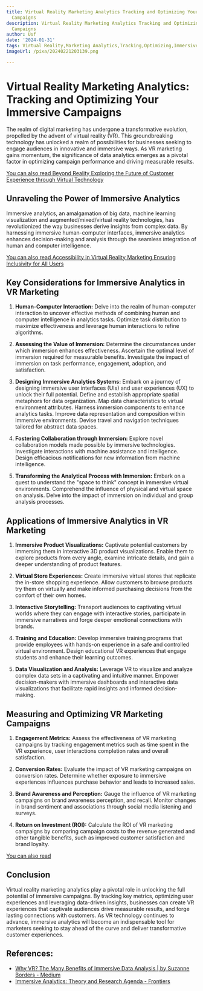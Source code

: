 ```yaml
---
title: Virtual Reality Marketing Analytics Tracking and Optimizing Your Immersive
  Campaigns
description: Virtual Reality Marketing Analytics Tracking and Optimizing Your Immersive
  Campaigns
author: Usf
date: '2024-01-31'
tags: Virtual Reality,Marketing Analytics,Tracking,Optimizing,Immersive Campaigns
imageUrl: /pixa/20240221203139.png

---
```

# Virtual Reality Marketing Analytics: Tracking and Optimizing Your Immersive  Campaigns

The realm of digital  marketing has undergone a transformative evolution, propelled by the advent of virtual  reality  (VR). This groundbreaking technology has unlocked  a realm of possibilities for businesses seeking to engage  audiences in innovative and immersive ways. As VR  marketing gains momentum, the significance of data analytics emerges as a pivotal factor in optimizing  campaign  performance and driving measurable results.

[You can also read Beyond Reality Exploring the Future of  Customer Experience through Virtual  Technology](Beyond%20Reality%20Exploring%20the%20Future%20of%20Customer%20Experience%20through%20Virtual%20Technology)


## Unraveling the Power of Immersive Analytics

Immersive analytics, an  amalgamation of big data, machine learning visualization and augmented/mixed/virtual reality technologies, has revolutionized the way businesses  derive insights from complex data. By harnessing immersive human-computer interfaces,  immersive analytics enhances decision-making and analysis  through the seamless integration of human and computer intelligence.

[You can  also read Accessibility in Virtual Reality Marketing Ensuring Inclusivity for All Users](Accessibility%20in%20Virtual%20Reality%20Marketing%20Ensuring%20Inclusivity%20for%20All%20Users)


## Key Considerations  for Immersive Analytics in VR Marketing

1. **Human-Computer Interaction:** Delve into the realm of human-computer interaction to uncover effective methods of  combining human and  computer intelligence in analytics tasks. Optimize task distribution to maximize effectiveness and leverage human interactions to refine algorithms.

2.  **Assessing the Value of Immersion:** Determine the circumstances  under which  immersion enhances  effectiveness. Ascertain the optimal level of immersion required for  measurable benefits. Investigate the impact of immersion on task performance, engagement, adoption, and satisfaction.

3. **Designing Immersive Analytics Systems:** Embark on a journey of designing immersive user interfaces (UIs)  and user experiences (UX) to unlock their full potential. Define and establish  appropriate spatial metaphors for  data organization. Map data characteristics to virtual environment attributes.  Harness immersion components to enhance analytics  tasks.  Improve  data representation and composition within immersive environments. Devise travel and navigation techniques tailored for abstract data  spaces.

4. **Fostering Collaboration through Immersion:** Explore novel collaboration  models made possible by immersive  technologies. Investigate interactions with machine assistance and intelligence.  Design efficacious  notifications  for new information from machine intelligence.

5. **Transforming the Analytical Process with Immersion:** Embark on a quest to understand the "space to think" concept  in immersive virtual environments. Comprehend the  influence of physical and virtual space on analysis. Delve  into the impact of immersion on individual and group analysis processes.

## Applications  of Immersive Analytics  in VR Marketing

1. **Immersive  Product Visualizations:** Captivate potential customers by immersing them  in interactive 3D product visualizations. Enable them to  explore products from every angle, examine intricate details, and gain a deeper understanding of  product features.

2. **Virtual Store  Experiences:** Create immersive virtual stores that  replicate the in-store shopping experience. Allow customers to browse products try them on virtually  and make informed purchasing decisions from the comfort of their own homes.

3. **Interactive Storytelling:** Transport audiences to captivating virtual worlds where they can engage with interactive stories, participate in immersive narratives and forge  deeper emotional connections with brands.

4. **Training and Education:**  Develop immersive training programs that provide employees with hands-on experience in a safe and controlled virtual environment. Design educational VR experiences that engage students and enhance their learning outcomes.

5. **Data Visualization  and  Analysis:** Leverage VR to visualize and analyze complex data sets in a captivating and intuitive manner. Empower decision-makers with immersive dashboards and interactive data visualizations that facilitate rapid insights and informed decision-making.

##  Measuring and Optimizing  VR Marketing Campaigns

1. **Engagement Metrics:** Assess  the effectiveness of VR marketing campaigns by tracking engagement metrics such as time spent in  the VR experience, user interactions  completion rates and overall satisfaction.

2. **Conversion Rates:** Evaluate the impact of VR marketing campaigns on conversion rates. Determine whether exposure to immersive experiences influences purchase behavior and leads to increased sales.

3. **Brand Awareness and Perception:** Gauge the influence of VR marketing campaigns on brand awareness perception, and recall. Monitor changes  in brand sentiment and associations through social media listening and surveys.

4. **Return  on  Investment (ROI):**  Calculate the ROI of VR marketing campaigns by comparing campaign costs to the  revenue generated and other tangible benefits,  such as improved customer satisfaction and brand loyalty.

[You can also read ]()


## Conclusion

Virtual  reality marketing analytics play a pivotal role in unlocking the full potential of  immersive campaigns. By tracking  key metrics, optimizing user experiences and leveraging data-driven  insights, businesses can create VR  experiences that captivate audiences  drive measurable results, and forge lasting connections with  customers. As VR technology continues to advance, immersive analytics will become an indispensable tool for marketers seeking to stay ahead of the curve and deliver transformative  customer experiences.

## References:
- [Why VR? The Many Benefits of Immersive Data Analysis | by Suzanne Borders - Medium](https://medium.com/badvr/why-vr-the-many-benefits-of-immersive-data-analysis-a8590f7b4284)
- [Immersive Analytics: Theory and Research Agenda - Frontiers](https://www.frontiersin.org/articles/10.3389/frobt.2019.00082)
